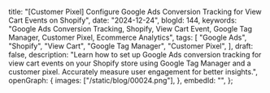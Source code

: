   title:
    "[Customer Pixel] Configure Google Ads Conversion Tracking for View Cart Events on Shopify",
  date: "2024-12-24",
  blogId: 144,
  keywords:
    "Google Ads Conversion Tracking, Shopify, View Cart Event, Google Tag Manager, Customer Pixel, Ecommerce Analytics",
  tags: [
    "Google Ads",
    "Shopify",
    "View Cart",
    "Google Tag Manager",
    "Customer Pixel",
  ],
  draft: false,
  description:
    "Learn how to set up Google Ads conversion tracking for view cart events on your Shopify store using Google Tag Manager and a customer pixel. Accurately measure user engagement for better insights.",
  openGraph: {
    images: ["/static/blog/00024.png"],
  },
  embedId: "",
};

<DataLayerCodeBlock fileName="view_cart.js" />

